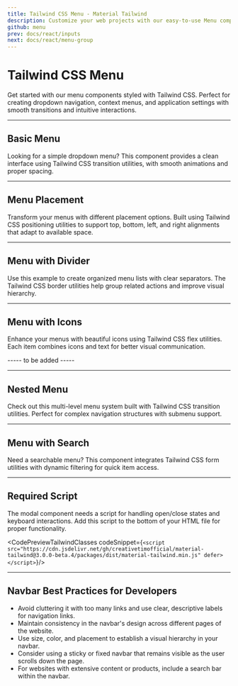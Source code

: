 ```yaml
---
title: Tailwind CSS Menu - Material Tailwind
description: Customize your web projects with our easy-to-use Menu component for Tailwind CSS using Material Design guidelines.
github: menu
prev: docs/react/inputs 
next: docs/react/menu-group
---
```


<InfoBadge />

# Tailwind CSS Menu

Get started with our menu components styled with Tailwind CSS. Perfect for creating dropdown navigation, context menus, and application settings with smooth transitions and intuitive interactions.

---

## Basic Menu

Looking for a simple dropdown menu? This component provides a clean interface using Tailwind CSS transition utilities, with smooth animations and proper spacing.

<PreviewWithCode relativePath="menu/menu-demo.tsx" language="html" />

---

## Menu Placement

Transform your menus with different placement options. Built using Tailwind CSS positioning utilities to support top, bottom, left, and right alignments that adapt to available space.

<PreviewWithCode relativePath="menu/menu-placement.tsx" language="html" />

---

## Menu with Divider

Use this example to create organized menu lists with clear separators. The Tailwind CSS border utilities help group related actions and improve visual hierarchy.

<PreviewWithCode relativePath="menu/menu-with-divider.tsx" language="html" />

---

## Menu with Icons

Enhance your menus with beautiful icons using Tailwind CSS flex utilities. Each item combines icons and text for better visual communication.

----- to be added -----

---

## Nested Menu

Check out this multi-level menu system built with Tailwind CSS transition utilities. Perfect for complex navigation structures with submenu support.

<PreviewWithCode relativePath="menu/nested-menu.tsx" language="html" />

---

## Menu with Search

Need a searchable menu? This component integrates Tailwind CSS form utilities with dynamic filtering for quick item access.

<PreviewWithCode relativePath="menu/menu-with-search.tsx" language="html" />

---

## Required Script

The modal component needs a script for handling open/close states and keyboard interactions. Add this script to the bottom of your HTML file for proper functionality.

<CodePreviewTailwindClasses codeSnippet={`<script src="https://cdn.jsdelivr.net/gh/creativetimofficial/material-tailwind@3.0.0-beta.4/packages/dist/material-tailwind.min.js" defer></script>`}/>

---
## Navbar Best Practices for Developers
<ul class="space-y-2 list-disc list-inside text-foreground">
<li>Avoid cluttering it with too many links and use clear, descriptive labels for navigation links.</li>
<li>Maintain consistency in the navbar's design across different pages of the website.</li>
<li>Use size, color, and placement to establish a visual hierarchy in your navbar.</li>
<li>Consider using a sticky or fixed navbar that remains visible as the user scrolls down the page.</li>
<li>For websites with extensive content or products, include a search bar within the navbar.</li>
</ul>
